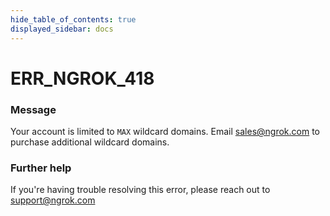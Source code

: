 ```yaml
---
hide_table_of_contents: true
displayed_sidebar: docs
---
```



# ERR_NGROK_418

### Message

Your account is limited to `MAX` wildcard domains. Email sales@ngrok.com to purchase additional wildcard domains.

<ErrorDetails error="err_ngrok_418" />

### Further help

If you're having trouble resolving this error, please reach out to [support@ngrok.com](mailto:support@ngrok.com?subject=Help%20with%20ERR_NGROK_418)
